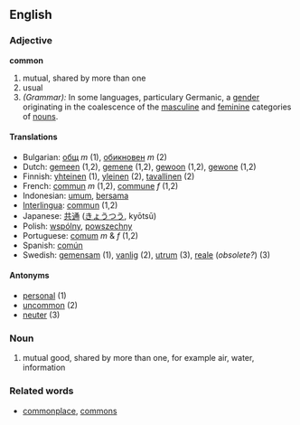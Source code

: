 ==English==
=== Adjective ===
'''common'''

# mutual, shared by more than one
# usual
# ''(Grammar):'' In some languages, particulary Germanic, a [[gender]] originating in the coalescence of the [[masculine]] and [[feminine]] categories of [[noun]]s.

==== Translations ====
*Bulgarian: [[общ]] ''m'' (1), [[обикновен]] ''m'' (2)
*Dutch: [[gemeen]] (1,2), [[gemene]] (1,2), [[gewoon]] (1,2), [[gewone]] (1,2)
*Finnish: [[yhteinen]] (1), [[yleinen]] (2), [[tavallinen]] (2)
*French: [[commun]] ''m'' (1,2), [[commune]] ''f'' (1,2)
*Indonesian: [[umum]], [[sama|bersama]]
*[[Interlingua]]: [[commun]] (1,2)
*Japanese: [[共通]] ([[きょうつう]], kyōtsū)
*Polish: [[wspólny]], [[powszechny]]
*Portuguese: [[comum]] ''m'' & ''f'' (1,2)
*Spanish: [[común]]
*Swedish: [[gemensam]] (1), [[vanlig]] (2), [[utrum]] (3), [[reale]] (''obsolete?'') (3)

==== Antonyms ====
*[[personal]] (1)
*[[uncommon]] (2)
*[[neuter]] (3)

===Noun===

# mutual good, shared by more than one, for example air, water, information 


===Related words===
*[[commonplace]], [[commons]]